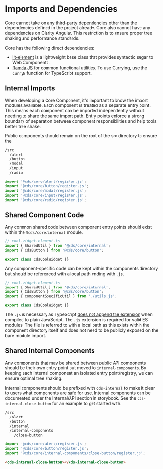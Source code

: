 
<Meta title="Internal Documentation/Imports and Dependencies" />

# Imports and Dependencies

Core cannot take on any third-party dependencies other than the dependencies
defined in the project already. Core also cannot have any dependencies on
Clarity Angular. This restriction is to ensure proper tree shaking and performance standards.

Core has the following direct dependencies:

- [lit-element](https://lit-element.polymer-project.org/) is a
  lightweight base class that provides syntactic sugar to Web Components.
- [Ramda JS](https://ramdajs.com/) for common functional utilities. To use
  Currying, use the `curryN` function for TypeScript support.

## Internal Imports

When developing a Core Component, it's important to know the import modules available.
Each component is treated as a separate entry point. This means each component can
be imported independently without needing to share the same import path. Entry points
enforce a strong boundary of separation between component responsibilities and
help tools better tree shake.

Public components should remain on the root of the src directory to ensure the

```bash
/src
  /alert
  /button
  /modal
  /input
  /radio
```

```typescript
import '@cds/core/alert/register.js';
import '@cds/core/button/register.js';
import '@cds/core/modal/register.js';
import '@cds/core/input/register.js';
import '@cds/core/radio/register.js';
```

## Shared Component Code

Any common shared code between component entry points should exist within the `@cds/core/internal` module.

```typescript
// cool-widget.element.ts
import { SharedUtil } from '@cds/core/internal';
import { CdsButton } from '@cds/core/button';

export class CdsCoolWidget {}
```

Any component-specific code can be kept within the components directory but should
be referenced with a local path ending with `.js`.

```typescript
// cool-widget.element.ts
import { SharedUtil } from '@cds/core/internal';
import { CdsButton } from '@cds/core/button';
import { componentSpecificUtil } from './utils.js';

export class CdsCoolWidget {}
```

The `.js` is necessary as TypeScript [does not append the extension](https://github.com/microsoft/TypeScript/issues/16577)
when compiled to plain JavaScript. The `.js` extension is required for valid
ES modules. The file is referred to with a local path as this exists within
the component directory itself and does not need to be publicly exposed on the
bare module import.

## Shared Internal Components

Any components that may be shared between public API components should be their
own entry point but moved to `internal-components`. By keeping each internal
component an isolated entry point/registry, we can ensure optimal tree shaking.

Internal components should be prefixed with `cds-internal` to make it clear
to users what components are safe for use. Internal components can be documented
under the Internal/API section in storybook. See the `cds-internal-close-button`
for an example to get started with.

```bash
/src
  /alert
  /button
  /internal
  /internal-components
    /close-button
```

```typescript
import '@cds/core/alert/register.js';
import '@cds/core/button/register.js';
import '@cds/core/internal-components/close-button/register.js';
```

```html
<cds-internal-close-button></cds-internal-close-button>
```
